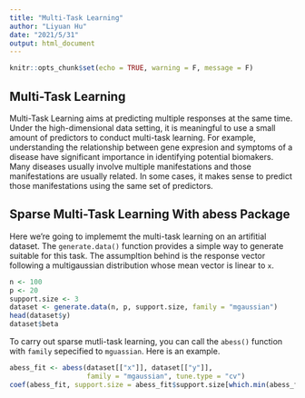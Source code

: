 ```yaml
---
title: "Multi-Task Learning"
author: "Liyuan Hu"
date: "2021/5/31"
output: html_document
---
```


```r
knitr::opts_chunk$set(echo = TRUE, warning = F, message = F)
```

## Multi-Task Learning

Multi-Task Learning aims at predicting multiple responses at the same time. Under the high-dimensional data setting, it is meaningful to use a small amount of predictors to conduct multi-task learning. For example, understanding the relationship between gene expresion and symptoms of a disease have significant importance in identifying potential biomakers. Many diseases usually involve multiple manifestations and those manifestations are usually related. In some cases, it makes sense to predict those manifestations using the same set of predictors. 

## Sparse Multi-Task Learning With abess Package

Here we're going to implememt the multi-task learning on an artifitial dataset. The `generate.data()` function provides a simple way to generate suitable for this task. The assumpltion behind is the response vector following a multigaussian distribution whose mean vector is linear to `x`.
```r
n <- 100
p <- 20
support.size <- 3
dataset <- generate.data(n, p, support.size, family = "mgaussian")
head(dataset$y)
dataset$beta
```

To carry out sparse mutli-task learning, you can call the `abess()` function with `family` sepecified to `mguassian`. Here is an example.

```r
abess_fit <- abess(dataset[["x"]], dataset[["y"]],
                   family = "mgaussian", tune.type = "cv")
coef(abess_fit, support.size = abess_fit$support.size[which.min(abess_fit$tune.value)])
```